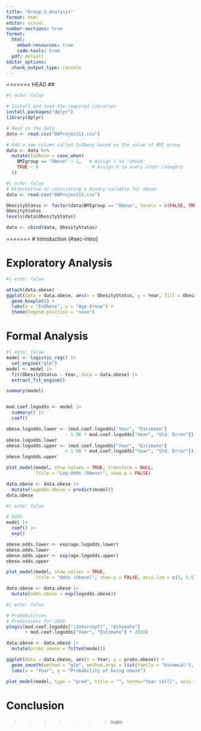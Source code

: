 ```yaml
---
title: "Group_5_Analysis"
format: html
editor: visual
number-sections: true
format: 
  html:
    embed-resources: true
    code-tools: true
  pdf: default
editor_options: 
  chunk_output_type: console
---
```


<<<<<<< HEAD
## 

```r
#| echo: false

# Install and load the required libraries
install.packages("dplyr")
library(dplyr)             

# Read in the data
data <- read.csv("DAProject11.csv")

# Add a new column called IsObese based on the value of BMI group
data <- data %>%
  mutate(IsObese = case_when(
    BMIgroup == "Obese" ~ 1,   # Assign 1 to 'obese'
    TRUE ~ 0                    # Assign 0 to every other category
  ))
```

```r
#| echo: false
# Alternative to calculating a binary variable for obese
data <- read.csv("DAProject11.csv")

ObesityStatus <- factor(data$BMIgroup == "Obese", levels = c(FALSE, TRUE), labels = c("Not Obese", "Obese"))
ObesityStatus
levels(data$ObesityStatus)

data <- cbind(data, ObesityStatus)

```


=======
# Introduction {#sec-intro}


# Exploratory Analysis {#sec-exp}
```r
#| echo: false

attach(data.obese)
ggplot(data = data.obese, aes(x = ObesityStatus, y = Year, fill = ObesityStatus)) +
  geom_boxplot() +
  labs(x = "IsObese", y = "Age Group") +
  theme(legend.position = "none")
```


# Formal Analysis {#sec-formal}
```r
#| echo: false
model <- logistic_reg() |> 
  set_engine("glm")
model <- model |> 
  fit(ObesityStatus ~ Year, data = data.obese) |>
  extract_fit_engine()

summary(model)


mod.coef.logodds <- model |>
  summary() |>
  coef()

obese.logodds.lower <- (mod.coef.logodds["Year", "Estimate"] 
                      - 1.96 * mod.coef.logodds["Year", "Std. Error"])
obese.logodds.lower
obese.logodds.upper <- (mod.coef.logodds["Year", "Estimate"] 
                      + 1.96 * mod.coef.logodds["Year", "Std. Error"])
obese.logodds.upper

plot_model(model, show.values = TRUE, transform = NULL,
           title = "Log-Odds (Obese)", show.p = FALSE)

data.obese <- data.obese |>
  mutate(logodds.Obese = predict(model))
data.obese
```

```r
#| echo: false

# Odds
model |>
  coef() |>
  exp()

obese.odds.lower <- exp(age.logodds.lower)
obese.odds.lower
obese.odds.upper <- exp(age.logodds.upper)
obese.odds.upper

plot_model(model, show.values = TRUE,
           title = "Odds (Obese)", show.p = FALSE, axis.lim = c(1, 1.5))

data.obese <- data.obese |>
  mutate(odds.obese = exp(logodds.obese))
```

```r
#| echo: false

# Probabilities
# Predictions for 2016
plogis(mod.coef.logodds["(Intercept)", "Estimate"] 
       + mod.coef.logodds["Year", "Estimate"] * 2016)

data.obese <- data.obese |>
  mutate(probs.obese = fitted(model))

ggplot(data = data.obese, aes(x = Year, y = probs.obese)) +
  geom_smooth(method = "glm", method.args = list(family = "binomial"), se = FALSE) +
  labs(x = "Year", y = "Probability of being obese")

plot_model(model, type = "pred", title = "", terms="Year [all]", axis.title = c("Age", "Prob. of being obese"))

```

# Conclusion {#sec-con}
>>>>>>> main
